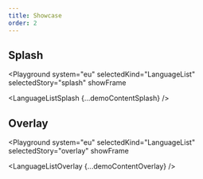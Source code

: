 ```yaml
---
title: Showcase
order: 2
---
```




## Splash

<Playground
  system="eu"
  selectedKind="LanguageList"
  selectedStory="splash"
  showFrame
>
  <LanguageListSplash {...demoContentSplash} />
</Playground>

## Overlay

<Playground
  system="eu"
  selectedKind="LanguageList"
  selectedStory="overlay"
  showFrame
>
  <LanguageListOverlay {...demoContentOverlay} />
</Playground>
